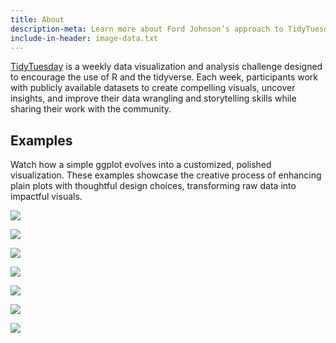 ```yaml
---
title: About
description-meta: Learn more about Ford Johnson’s approach to TidyTuesday—exploring data through visualization, storytelling, and analysis. Discover past projects, techniques, and insights behind the weekly data challenges.
include-in-header: image-data.txt
---
```


[TidyTuesday](https://tidytues.day/) is a weekly data visualization and analysis challenge designed to encourage the use of R and the tidyverse. Each week, participants work with publicly available datasets to create compelling visuals, uncover insights, and improve their data wrangling and storytelling skills while sharing their work with the community.

## Examples

Watch how a simple ggplot evolves into a customized, polished visualization. These examples showcase the creative process of enhancing plain plots with thoughtful design choices, transforming raw data into impactful visuals.

![](https://raw.githubusercontent.com/bradfordjohnson/tidytuesday/refs/heads/main/tidytuesday/2023/2023-02-21/bob-ross.gif){group="example"}

![](https://raw.githubusercontent.com/bradfordjohnson/tidytuesday/refs/heads/main/tidytuesday/2023/2023-02-28/african-languages.gif){group="example"}

![](https://raw.githubusercontent.com/bradfordjohnson/tidytuesday/refs/heads/main/tidytuesday/2023/2023-03-07/numbats.gif){group="example"}

![](https://raw.githubusercontent.com/bradfordjohnson/tidytuesday/refs/heads/main/tidytuesday/2023/2023-03-21/programming.gif){group="example"}

![](https://raw.githubusercontent.com/bradfordjohnson/tidytuesday/refs/heads/main/tidytuesday/2023/2023-04-04/soccer.gif){group="example"}

![](https://raw.githubusercontent.com/bradfordjohnson/tidytuesday/refs/heads/main/tidytuesday/2023/2023-04-11/eggs1.gif){group="example"}

![](https://raw.githubusercontent.com/bradfordjohnson/tidytuesday/refs/heads/main/tidytuesday/2023/2023-04-25/london_marathon.gif){group="example"}

